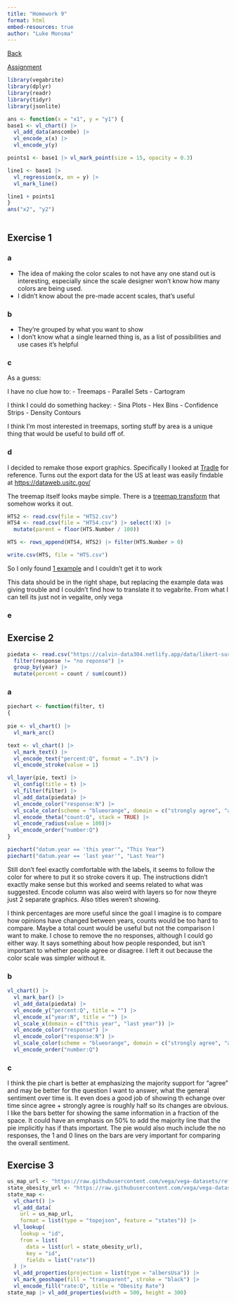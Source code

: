 ```yaml
---
title: "Homework 9"
format: html
embed-resources: true
author: "Luke Monsma"
---
```


[Back](https://lukemonsma.github.io/DATA304/)

[Assignment](https://calvin-data304.netlify.app/hw/hw09-maps-etc.html)

```r
library(vegabrite)
library(dplyr)
library(readr)
library(tidyr)
library(jsonlite)

ans <- function(x = "x1", y = "y1") {
base1 <- vl_chart() |>
  vl_add_data(anscombe) |>
  vl_encode_x(x) |>
  vl_encode_y(y)

points1 <- base1 |> vl_mark_point(size = 15, opacity = 0.3)

line1 <- base1 |> 
  vl_regression(x, on = y) |>
  vl_mark_line()

line1 + points1
}
ans("x2", "y2")
  

```

## Exercise 1

### a

 - The idea of making the color scales to not have any one stand out is interesting, especially since the scale designer won't know how many colors are being used.
 - I didn't know about the pre-made accent scales, that's useful
 
### b

 - They're grouped by what you want to show
 - I don't know what a single learned thing is, as a list of possibilities and use cases it's helpful
 
### c

As a guess:

I have no clue how to:
 - Treemaps
 - Parallel Sets
 - Cartogram
 
I think I could do something hackey:
 - Sina Plots
 - Hex Bins
 - Confidence Strips
 - Density Contours
 
I think I'm most interested in treemaps, sorting stuff by area is a unique thing that would be useful to build off of.

### d
 
I decided to remake those export graphics. Specifically I looked at [Tradle](https://games.oec.world/en/tradle/) for reference. Turns out the export data for the US at least was easily findable at [https://dataweb.usitc.gov/](https://dataweb.usitc.gov/)

The treemap itself looks maybe simple. There is a [treemap transform](https://vega.github.io/vega/docs/transforms/treemap/) that somehow works it out.

```r
HTS2 <- read.csv(file = "HTS2.csv")
HTS4 <- read.csv(file = "HTS4.csv") |> select(!X) |>
  mutate(parent = floor(HTS.Number / 100))

HTS <- rows_append(HTS4, HTS2) |> filter(HTS.Number > 0)

write.csv(HTS, file = "HTS.csv")
```

So I only found [1 example](https://vega.github.io/vega/examples/treemap/) and I couldn't get it to work

This data should be in the right shape, but replacing the example data was giving trouble and I couldn't find how to translate it to vegabrite. From what I can tell its just not in vegalite, only vega

### e

## Exercise 2

```r
piedata <- read.csv("https://calvin-data304.netlify.app/data/likert-survey.csv") |>
  filter(response != "no reponse") |>
  group_by(year) |>
  mutate(percent = count / sum(count))
```

### a

```r
piechart <- function(filter, t) 
{
  
pie <- vl_chart() |>
  vl_mark_arc()

text <- vl_chart() |>
  vl_mark_text() |>
  vl_encode_text("percent:Q", format = ".1%") |>
  vl_encode_stroke(value = 1)

vl_layer(pie, text) |>
  vl_config(title = t) |>
  vl_filter(filter) |>
  vl_add_data(piedata) |>
  vl_encode_color("response:N") |>
  vl_scale_color(scheme = "blueorange", domain = c("strongly agree", "agree", "neither agree nor disagree", "disagree", "strongly disagre")) |>
  vl_encode_theta("count:Q", stack = TRUE) |>
  vl_encode_radius(value = 100)|>
  vl_encode_order("number:Q")
}

piechart("datum.year == 'this year'", "This Year")
piechart("datum.year == 'last year'", "Last Year")
```

Still don't feel exactly comfortable with the labels, it seems to follow the color for where to put it so stroke covers it up. The instructions didn't exactly make sense but this worked and seems related to what was suggested. Encode column was also weird with layers so for now theyre just 2 separate graphics. Also titles weren't showing.

I think percentages are more useful since the goal I imagine is to compare how opinions have changed between years, counts would be too hard to compare. Maybe a total count would be useful but not the comparison I want to make. I chose to remove the no responses, although I could go either way. It says something about how people responded, but isn't important to whether people agree or disagree. I left it out because the color scale was simpler without it.

### b

```r
vl_chart() |>
  vl_mark_bar() |>
  vl_add_data(piedata) |>
  vl_encode_y("percent:Q", title = "") |>
  vl_encode_x("year:N", title = "") |>
  vl_scale_x(domain = c("this year", "last year")) |>
  vl_encode_color("response") |>
  vl_encode_color("response:N") |>
  vl_scale_color(scheme = "blueorange", domain = c("strongly agree", "agree", "neither agree nor disagree", "disagree", "strongly disagre")) |>
  vl_encode_order("number:Q")
```

### c

I think the pie chart is better at emphasizing the majority support for "agree" and may be better for the question I want to answer, what the general sentiment over time is. It even does a good job of showing th echange over time since agree + strongly agree is roughly half so its changes are obvious. I like the bars better for showing the same information in a fraction of the space. It could have an emphasis on 50% to add the majority line that the pie implicitly has if thats important. The pie would also much include the no responses, the 1 and 0 lines on the bars are very important for comparing the overall sentiment.

## Exercise 3

```r
us_map_url <- "https://raw.githubusercontent.com/vega/vega-datasets/refs/heads/main/data/us-10m.json"
state_obesity_url <- "https://raw.githubusercontent.com/vega/vega-datasets/refs/heads/main/data/obesity.json"
state_map <-
  vl_chart() |>
  vl_add_data(
    url = us_map_url, 
    format = list(type = "topojson", feature = "states")) |>
  vl_lookup(
    lookup = "id",
    from = list(
      data = list(url = state_obesity_url),
      key = "id",
      fields = list("rate")) 
  ) |>
  vl_add_properties(projection = list(type = "albersUsa")) |>
  vl_mark_geoshape(fill = "transparent", stroke = "black") |>
  vl_encode_fill("rate:Q", title = "Obesity Rate")
state_map |> vl_add_properties(width = 500, height = 300)
```